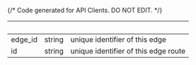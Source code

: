 {/* Code generated for API Clients. DO NOT EDIT. */}

| &nbsp;  | &nbsp; | &nbsp;                               |
| ------- | ------ | ------------------------------------ |
| edge_id | string | unique identifier of this edge       |
| id      | string | unique identifier of this edge route |
